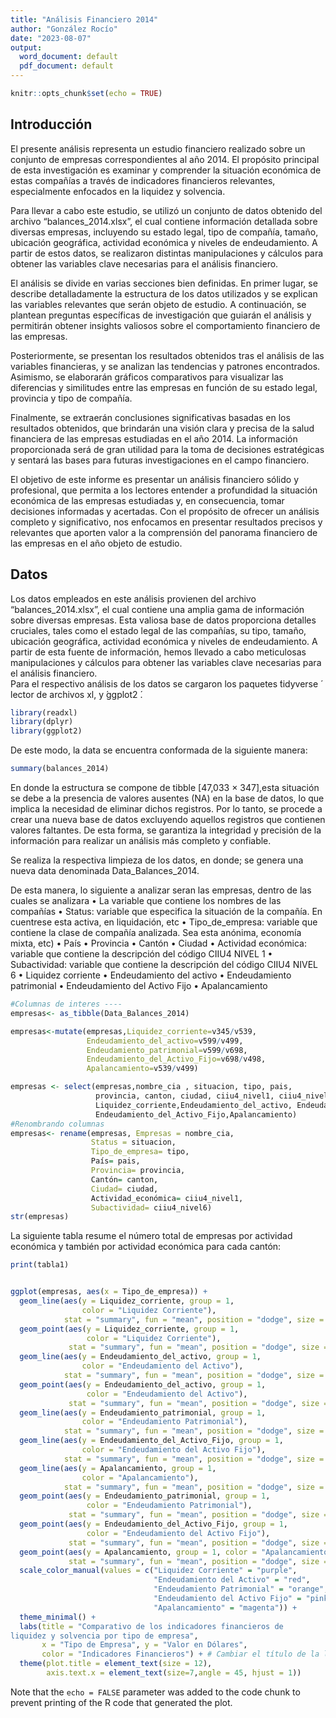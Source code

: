 ```yaml
---
title: "Análisis Financiero 2014"
author: "González Rocío"
date: "2023-08-07"
output:
  word_document: default
  pdf_document: default
---
```


```r
knitr::opts_chunk$set(echo = TRUE)
```

## Introducción

El presente análisis representa un estudio financiero realizado sobre un conjunto de empresas correspondientes al año 2014. El propósito principal de esta investigación es examinar y comprender la situación económica de estas compañías a través de indicadores financieros relevantes, especialmente enfocados en la liquidez y solvencia.

Para llevar a cabo este estudio, se utilizó un conjunto de datos obtenido del archivo "balances_2014.xlsx", el cual contiene información detallada sobre diversas empresas, incluyendo su estado legal, tipo de compañía, tamaño, ubicación geográfica, actividad económica y niveles de endeudamiento. A partir de estos datos, se realizaron distintas manipulaciones y cálculos para obtener las variables clave necesarias para el análisis financiero.

El análisis se divide en varias secciones bien definidas. En primer lugar, se describe detalladamente la estructura de los datos utilizados y se explican las variables relevantes que serán objeto de estudio. A continuación, se plantean preguntas específicas de investigación que guiarán el análisis y permitirán obtener insights valiosos sobre el comportamiento financiero de las empresas.

Posteriormente, se presentan los resultados obtenidos tras el análisis de las variables financieras, y se analizan las tendencias y patrones encontrados. Asimismo, se elaborarán gráficos comparativos para visualizar las diferencias y similitudes entre las empresas en función de su estado legal, provincia y tipo de compañía.

Finalmente, se extraerán conclusiones significativas basadas en los resultados obtenidos, que brindarán una visión clara y precisa de la salud financiera de las empresas estudiadas en el año 2014. La información proporcionada será de gran utilidad para la toma de decisiones estratégicas y sentará las bases para futuras investigaciones en el campo financiero.

El objetivo de este informe es presentar un análisis financiero sólido y profesional, que permita a los lectores entender a profundidad la situación económica de las empresas estudiadas y, en consecuencia, tomar decisiones informadas y acertadas. Con el propósito de ofrecer un análisis completo y significativo, nos enfocamos en presentar resultados precisos y relevantes que aporten valor a la comprensión del panorama financiero de las empresas en el año objeto de estudio.

## Datos

Los datos empleados en este análisis provienen del archivo "balances_2014.xlsx", el cual contiene una amplia gama de información sobre diversas empresas. Esta valiosa base de datos proporciona detalles cruciales, tales como el estado legal de las compañías, su tipo, tamaño, ubicación geográfica, actividad económica y niveles de endeudamiento. A partir de esta fuente de información, hemos llevado a cabo meticulosas manipulaciones y cálculos para obtener las variables clave necesarias para el análisis financiero.\
Para el respectivo análisis de los datos se cargaron los paquetes ́tidyverse ́ lector de archivos xl, y ́ggplot2 ́.

```r
library(readxl)
library(dplyr)
library(ggplot2)
```

De este modo, la data se encuentra conformada de la siguiente manera:

```r
summary(balances_2014)
```


En donde la estructura se compone de tibble [47,033 × 347],esta situación se debe a la presencia de valores ausentes (NA) en la base de datos, lo que implica la necesidad de eliminar dichos registros. Por lo tanto, se procede a crear una nueva base de datos excluyendo aquellos registros que contienen valores faltantes. De esta forma, se garantiza la integridad y precisión de la información para realizar un análisis más completo y confiable.

Se realiza la respectiva limpieza de los datos, en donde; se genera una nueva data denominada Data_Balances_2014.

De esta manera, lo siguiente a analizar seran las empresas, dentro de las cuales se analizara
•  La variable que contiene los nombres de las compañías
• Status: variable que especifica la situación de la compañía. En cuentrese esta activa, en liquidación, etc
• Tipo_de_empresa: variable que contiene la clase de compañía analizada. Sea esta anónima,
economía mixta, etc)
• País
• Provincia
• Cantón
• Ciudad
• Actividad económica: variable que contiene la descripción del código CIIU4 NIVEL 1
• Subactividad: variable que contiene la descripción del código CIIU4 NIVEL 6
• Liquidez corriente
• Endeudamiento del activo
• Endeudamiento patrimonial
• Endeudamiento del Activo Fijo
• Apalancamiento


```r
#Columnas de interes ----
empresas<- as_tibble(Data_Balances_2014)

empresas<-mutate(empresas,Liquidez_corriente=v345/v539,
                 Endeudamiento_del_activo=v599/v499,
                 Endeudamiento_patrimonial=v599/v698,
                 Endeudamiento_del_Activo_Fijo=v698/v498,
                 Apalancamiento=v539/v499)

empresas <- select(empresas,nombre_cia , situacion, tipo, pais,
                   provincia, canton, ciudad, ciiu4_nivel1, ciiu4_nivel6,
                   Liquidez_corriente,Endeudamiento_del_activo, Endeudamiento_patrimonial,
                   Endeudamiento_del_Activo_Fijo,Apalancamiento)
#Renombrando columnas
empresas<- rename(empresas, Empresas = nombre_cia,
                  Status = situacion,
                  Tipo_de_empresa= tipo,
                  País= pais,
                  Provincia= provincia,
                  Cantón= canton,
                  Ciudad= ciudad,
                  Actividad_económica= ciiu4_nivel1,
                  Subactividad= ciiu4_nivel6)
str(empresas)
```
La siguiente tabla resume el número total de empresas por actividad económica y también por actividad económica para cada cantón:


```r
print(tabla1)
```



```r

```


```r
ggplot(empresas, aes(x = Tipo_de_empresa)) +
  geom_line(aes(y = Liquidez_corriente, group = 1,
                color = "Liquidez Corriente"),
            stat = "summary", fun = "mean", position = "dodge", size = 1) +
  geom_point(aes(y = Liquidez_corriente, group = 1,
                 color = "Liquidez Corriente"),
             stat = "summary", fun = "mean", position = "dodge", size = 3) +
  geom_line(aes(y = Endeudamiento_del_activo, group = 1,
                color = "Endeudamiento del Activo"),
            stat = "summary", fun = "mean", position = "dodge", size = 1) +
  geom_point(aes(y = Endeudamiento_del_activo, group = 1,
                 color = "Endeudamiento del Activo"),
             stat = "summary", fun = "mean", position = "dodge", size = 3)+
  geom_line(aes(y = Endeudamiento_patrimonial, group = 1,
                color = "Endeudamiento Patrimonial"),
            stat = "summary", fun = "mean", position = "dodge", size = 1) +
  geom_line(aes(y = Endeudamiento_del_Activo_Fijo, group = 1,
                color = "Endeudamiento del Activo Fijo"),
            stat = "summary", fun = "mean", position = "dodge", size = 1) +
  geom_line(aes(y = Apalancamiento, group = 1,
                color = "Apalancamiento"),
            stat = "summary", fun = "mean", position = "dodge", size = 1) +
  geom_point(aes(y = Endeudamiento_patrimonial, group = 1,
                 color = "Endeudamiento Patrimonial"),
             stat = "summary", fun = "mean", position = "dodge", size = 3) +
  geom_point(aes(y = Endeudamiento_del_Activo_Fijo, group = 1,
                 color = "Endeudamiento del Activo Fijo"),
             stat = "summary", fun = "mean", position = "dodge", size = 3) +
  geom_point(aes(y = Apalancamiento, group = 1, color = "Apalancamiento"),
             stat = "summary", fun = "mean", position = "dodge", size = 3)+
  scale_color_manual(values = c("Liquidez Corriente" = "purple",
                                "Endeudamiento del Activo" = "red",
                                "Endeudamiento Patrimonial" = "orange",
                                "Endeudamiento del Activo Fijo" = "pink",
                                "Apalancamiento" = "magenta")) +
  theme_minimal() +
  labs(title = "Comparativo de los indicadores financieros de
liquidez y solvencia por tipo de empresa",
       x = "Tipo de Empresa", y = "Valor en Dólares",
       color = "Indicadores Financieros") + # Cambiar el título de la leyenda
  theme(plot.title = element_text(size = 12),
        axis.text.x = element_text(size=7,angle = 45, hjust = 1))
```

Note that the `echo = FALSE` parameter was added to the code chunk to prevent printing of the R code that generated the plot.
